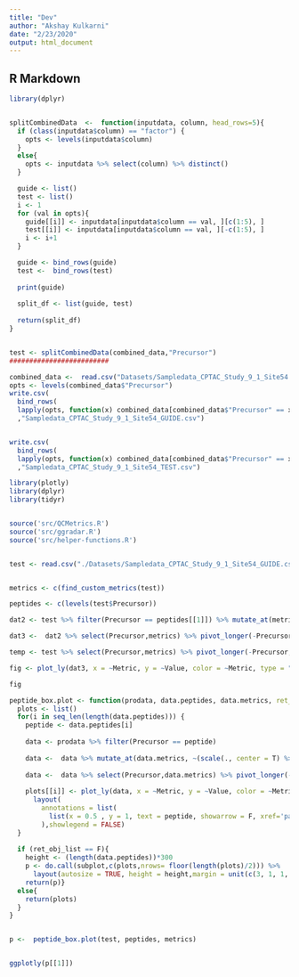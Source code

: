 ```yaml
---
title: "Dev"
author: "Akshay Kulkarni"
date: "2/23/2020"
output: html_document
---
```



## R Markdown


```r
library(dplyr)


splitCombinedData  <-  function(inputdata, column, head_rows=5){
  if (class(inputdata$column) == "factor") {
    opts <- levels(inputdata$column)
  }
  else{
    opts <- inputdata %>% select(column) %>% distinct()
  }

  guide <- list()
  test <- list()
  i <- 1
  for (val in opts){
    guide[[i]] <- inputdata[inputdata$column == val, ][c(1:5), ]
    test[[i]] <- inputdata[inputdata$column == val, ][-c(1:5), ]
    i <- i+1
  }

  guide <- bind_rows(guide)
  test <-  bind_rows(test)
  
  print(guide)
  
  split_df <- list(guide, test)
  
  return(split_df)
}


test <- splitCombinedData(combined_data,"Precursor")
#########################

combined_data <-  read.csv("Datasets/Sampledata_CPTAC_Study_9_1_Site54 copy.csv")
opts <- levels(combined_data$"Precursor")
write.csv(
  bind_rows(
  lapply(opts, function(x) combined_data[combined_data$"Precursor" == x, ][c(1:5), ] ))
  ,"Sampledata_CPTAC_Study_9_1_Site54_GUIDE.csv")


write.csv(
  bind_rows(
  lapply(opts, function(x) combined_data[combined_data$"Precursor" == x, ][-c(1:5), ] ))
  ,"Sampledata_CPTAC_Study_9_1_Site54_TEST.csv")

```

```r
library(plotly)
library(dplyr)
library(tidyr)


source('src/QCMetrics.R')
source('src/ggradar.R')
source('src/helper-functions.R')


test <- read.csv("./Datasets/Sampledata_CPTAC_Study_9_1_Site54_GUIDE.csv", stringsAsFactors = T)


metrics <- c(find_custom_metrics(test))

peptides <- c(levels(test$Precursor))

dat2 <- test %>% filter(Precursor == peptides[[1]]) %>% mutate_at(metrics, ~(scale(., center = T) %>% as.vector)) 

dat3 <-  dat2 %>% select(Precursor,metrics) %>% pivot_longer(-Precursor, names_to = "Metric", values_to = "Value") 

temp <- test %>% select(Precursor,metrics) %>% pivot_longer(-Precursor, names_to = "Metric", values_to = "Value")

fig <- plot_ly(dat3, x = ~Metric, y = ~Value, color = ~Metric, type = "box")

fig

peptide_box.plot <- function(prodata, data.peptides, data.metrics, ret_obj_list = T) {
  plots <- list()
  for(i in seq_len(length(data.peptides))) {
    peptide <- data.peptides[i]
    
    data <- prodata %>% filter(Precursor == peptide) 
    
    data <-  data %>% mutate_at(data.metrics, ~(scale(., center = T) %>% as.vector)) 
    
    data <-  data %>% select(Precursor,data.metrics) %>% pivot_longer(-Precursor, names_to = "Metric", values_to = "Value") 
    
    plots[[i]] <- plot_ly(data, x = ~Metric, y = ~Value, color = ~Metric, type = "box") %>%
      layout(
        annotations = list(
          list(x = 0.5 , y = 1, text = peptide, showarrow = F, xref='paper', yref='paper')
        ),showlegend = FALSE)
  }
  
  if (ret_obj_list == F){
    height <- (length(data.peptides))*300
    p <- do.call(subplot,c(plots,nrows= floor(length(plots)/2))) %>%
      layout(autosize = TRUE, height = height,margin = unit(c(3, 1, 1, 1), "lines"))
    return(p)}
  else{
    return(plots)
  }
}


p <-  peptide_box.plot(test, peptides, metrics)


ggplotly(p[[1]])

```
